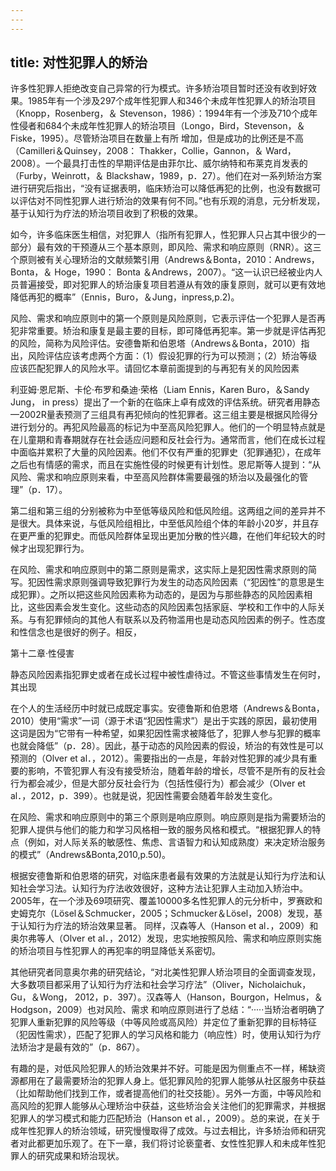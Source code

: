 ```yaml
---
---
---
```

title: 对性犯罪人的矫治
---



许多性犯罪人拒绝改变自己异常的行为模式。许多矫治项目暂时还没有收到好效果。1985年有一个涉及297个成年性犯罪人和346个未成年性犯罪人的矫治项目（Knopp，Rosenberg，＆ Stevenson，1986）：1994年有一个涉及710个成年性侵者和684个未成年性犯罪人的矫治项目（Longo，Bird，Stevenson，＆Fiske，1995）。尽管矫治项目在数量上有所 增加，但是成功的比例还是不高（Camilleri＆Quinsey，2008： Thakker，Collie，Gannon，＆ Ward，2008）。一个最具打击性的早期评估是由菲尔比、威尔纳特和布莱克肖发表的（Furby，Weinrott，＆ Blackshaw，1989，p．27）。他们在对一系列矫治方案进行研究后指出，“没有证据表明，临床矫治可以降低再犯的比例，也没有数据可以评估对不同性犯罪人进行矫治的效果有何不同。”也有乐观的消息，元分析发现，基于认知行为疗法的矫治项目收到了积极的效果。

如今，许多临床医生相信，对犯罪人（指所有犯罪人，性犯罪人只占其中很少的一部分）最有效的干预遵从三个基本原则，即风险、需求和响应原则（RNR）。这三个原则被有关心理矫治的文献频繁引用（Andrews＆Bonta，2010：Andrews，Bonta，＆ Hoge，1990： Bonta ＆Andrews，2007）。“这一认识已经被业内人员普遍接受，即对犯罪人的矫治康复项目若遵从有效的康复原则，就可以更有效地降低再犯的概率”（Ennis，Buro，＆Jung，inpress,p.2)。

风险、需求和响应原则中的第一个原则是风险原则，它表示评估一个犯罪人是否再犯非常重要。矫治和康复是最主要的目标，即可降低再犯率。第一步就是评估再犯的风险，简称为风险评估。安德鲁斯和伯恩塔（Andrews＆Bonta，2010）指出，风险评估应该考虑两个方面：（1）假设犯罪的行为可以预测；（2）矫治等级应该匹配犯罪人的风险水平。请回忆本章前面提到的与再犯有关的风险因素

利亚姆·恩尼斯、卡伦·布罗和桑迪·荣格（Liam Ennis，Karen Buro，＆Sandy Jung， in press）提出了一个新的在临床上卓有成效的评估系统。研究者用静态—2002R量表预测了三组具有再犯倾向的性犯罪者。这三组主要是根据风险得分进行划分的。再犯风险最高的标记为中至高风险犯罪人。他们的一个明显特点就是在儿童期和青春期就存在社会适应问题和反社会行为。通常而言，他们在成长过程中面临并累积了大量的风险因素。他们不仅有严重的犯罪史（犯罪通犯），在成年之后也有情感的需求，而且在实施性侵的时候更有计划性。恩尼斯等人提到：“从风险、需求和响应原则来看，中至高风险群体需要最强的矫治以及最强化的管理”（p．17）。

第二组和第三组的分别被称为中至低等级风险和低风险组。这两组之间的差异并不是很大。具体来说，与低风险组相比，中至低风险组个体的年龄小20岁，并且存在更严重的犯罪史。而低风险群体呈现出更加分散的性兴趣，在他们年纪较大的时候才出现犯罪行为。

在风险、需求和响应原则中的第二原则是需求，这实际上是犯因性需求原则的简写。犯因性需求原则强调导致犯罪行为发生的动态风险因素（“犯因性”的意思是生成犯罪）。之所以把这些风险因素称为动态的，是因为与那些静态的风险因素相比，这些因素会发生变化。这些动态的风险因素包括家庭、学校和工作中的人际关系。与有犯罪倾向的其他人有联系以及药物滥用也是动态风险因素的例子。性态度和性信念也是很好的例子。相反，

第十二章·性侵害

静态风险因素指犯罪史或者在成长过程中被性虐待过。不管这些事情发生在何时，其出现

在个人的生活经历中时就已成既定事实。安德鲁斯和伯恩塔（Andrews＆Bonta，2010）使用“需求”一词（源于术语“犯因性需求”）是出于实践的原因，最初使用这词是因为“它带有一种希望，如果犯因性需求被降低了，犯罪人参与犯罪的概率也就会降低”（p．28）。因此，基于动态的风险因素的假设，矫治的有效性是可以预测的（Olver et al．，2012）。需要指出的一点是，年龄对性犯罪的减少具有重要的影响，不管犯罪人有没有接受矫治，随着年龄的增长，尽管不是所有的反社会行为都会减少，但是大部分反社会行为（包括性侵行为）都会减少（Olver et al．，2012，p．399）。也就是说，犯因性需要会随着年龄发生变化。

在风险、需求和响应原则中的第三个原则是响应原则。响应原则是指为需要矫治的犯罪人提供与他们的能力和学习风格相一致的服务风格和模式。“根据犯罪人的特点（例如，对人际关系的敏感性、焦虑、言语智力和认知成熟度）来决定矫治服务的模式”（Andrews&Bonta,2010,p.50)。

根据安德鲁斯和伯恩塔的研究，对临床患者最有效果的方法就是认知行为疗法和认知社会学习法。认知行为疗法收效很好，这种方法让犯罪人主动加入矫治中。2005年，在一个涉及69项研究、覆盖10000多名性犯罪人的元分析中，罗赛欧和史姆克尔（Lösel＆Schmucker，2005；Schmucker＆Lösel，2008）发现，基于认知行为疗法的矫治效果显著。 同样，汉森等人（Hanson et al．，2009）和奥尔弗等人（Olver et al．，2012）发现，忠实地按照风险、需求和响应原则实施的矫治项目与性犯罪人的再犯率的明显降低关系密切。

其他研究者同意奥尔弗的研究结论，“对北美性犯罪人矫治项目的全面调查发现，大多数项目都采用了认知行为疗法和社会学习疗法”（Oliver，Nicholaichuk，Gu，＆Wong， 2012，p．397）。汉森等人（Hanson，Bourgon，Helmus，＆Hodgson，2009）也对风险、需求 和响应原则进行了总结：“·····当矫治者明确了犯罪人重新犯罪的风险等级（中等风险或高风险）并定位了重新犯罪的目标特征（犯因性需求），匹配了犯罪人的学习风格和能力（响应性）时，使用认知行为疗法矫治才是最有效的”（p．867）。

有趣的是，对低风险犯罪人的矫治效果并不好。可能是因为侧重点不一样，稀缺资源都用在了最需要矫治的犯罪人身上。低犯罪风险的犯罪人能够从社区服务中获益（比如帮助他们找到工作，或者提高他们的社交技能）。另外一方面，中等风险和高风险的犯罪人能够从心理矫治中获益，这些矫治会关注他们的犯罪需求，并根据犯罪人的学习模式和能力匹配矫治（Hanson et al．，2009）。总的来说，在关于成年性犯罪人的矫治领域，研究慢慢取得了成效。与过去相比，许多矫治师和研究者对此都更加乐观了。在下一章，我们将讨论亵童者、女性性犯罪人和未成年性犯罪人的研究成果和矫治现状。